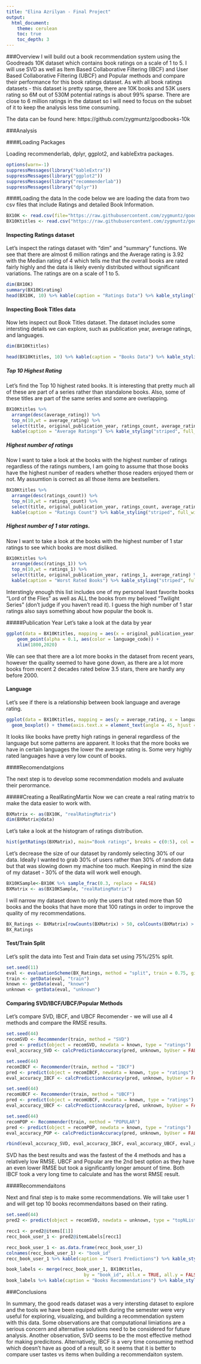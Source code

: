 ```yaml
---
title: "Elina Azrilyan - Final Project"
output: 
  html_document: 
    theme: cerulean
    toc: true
    toc_depth: 3
---
```

###Overview
I will build out a book recommendation system using the Goodreads 10K dataset which contains book ratings on a scale of 1 to 5. I will use SVD as well as Item Based Collaborative Filtering (IBCF) and User Based Collaborative Filtering (UBCF) and Popular methods and compare their performance for this book ratings dataset. As with all book ratings datasets - this dataset is pretty sparse, there are 10K books and 53K users rating so 6M out of 530M potential ratings is about 99% sparse. There are close to 6 million  ratings in the dataset so I will need to focus on the subset of it to keep the analysis less time consuming.

The data can be found here:
https://github.com/zygmuntz/goodbooks-10k

###Analysis

####Loading Packages

Loading recommenderlab, dplyr, ggplot2, and kableExtra packages. 

```r
options(warn=-1)
suppressMessages(library("kableExtra"))
suppressMessages(library("ggplot2"))
suppressMessages(library("recommenderlab"))
suppressMessages(library("dplyr"))
```

####Loading the data
In the code below we are loading the data from two csv files that include Ratings and detailed Book Information. 
```r
BX10K <- read.csv(file="https://raw.githubusercontent.com/zygmuntz/goodbooks-10k/master/ratings.csv", header=TRUE, sep=",", stringsAsFactors = F)
BX10Ktitles <- read.csv("https://raw.githubusercontent.com/zygmuntz/goodbooks-10k/master/books.csv", header=TRUE, sep=",", stringsAsFactors = F)
```

#### Inspecting Ratings dataset
Let's inspect the ratings dataset with "dim" and "summary" functions. We see that there are almost 6 million ratings and the Average rating is 3.92 with the Median rating of 4 which tells me that the overall books are rated fairly highly and the data is likely evenly distributed without significant variations. The ratings are on a scale of 1 to 5.

```r
dim(BX10K)
summary(BX10K$rating)
head(BX10K, 10) %>% kable(caption = "Ratings Data") %>% kable_styling("striped", full_width = TRUE)
```

#### Inspecting Book Titles data

Now lets inspect out Book Titles dataset. The dataset includes some intersting details we can explore, such as publication year, average ratings, and languages. 

```r
dim(BX10Ktitles)

head(BX10Ktitles, 10) %>% kable(caption = "Books Data") %>% kable_styling("striped", full_width = TRUE)
```

##### Top 10 Highest Rating
Let's find the Top 10 highest rated books. It is interesting that pretty much all of these are part of a series rather than standalone books. Also, some of these titles are part of the same series and some are overlapping. 

```r
BX10Ktitles %>% 
  arrange(desc(average_rating)) %>% 
  top_n(10,wt = average_rating) %>% 
  select(title, original_publication_year, ratings_count, average_rating) %>%
  kable(caption = "Average Ratings") %>% kable_styling("striped", full_width = TRUE)
```

##### Highest number of ratings
Now I want to take a look at the books with the highest number of ratings regardless of the ratings numbers, I am going to assume that those books have the highest number of readers whether those readers enjoyed them or not. My assumtion is correct as all those items are bestsellers. 

```r
BX10Ktitles %>% 
  arrange(desc(ratings_count)) %>% 
  top_n(10,wt = ratings_count) %>% 
  select(title, original_publication_year, ratings_count, average_rating) %>%
  kable(caption = "Ratings Count") %>% kable_styling("striped", full_width = TRUE)
```

##### Highest number of 1 star ratings.

Now I want to take a look at the books with the highest number of 1 star ratings to see which books are most disliked. 

```r
BX10Ktitles %>% 
  arrange(desc(ratings_1)) %>% 
  top_n(10,wt = ratings_1) %>% 
  select(title, original_publication_year, ratings_1, average_rating) %>%
  kable(caption = "Worst Rated Books") %>% kable_styling("striped", full_width = TRUE)
```

Interstingly enough this list includes one of my personal least favorite books "Lord of the Flies" as well as ALL the books from my beloved "Twilight Series" (don't judge if you haven't read it). I guess the high number of 1 star ratings also says something about how popular the book is. 

#####Publication Year
Let's take a look at the data by year
```r
ggplot(data = BX10Ktitles, mapping = aes(x = original_publication_year, y = average_rating)) +
    geom_point(alpha = 0.1, aes(color = language_code)) +
    xlim(1800,2020)
```

We can see that there are a lot more books in the dataset from recent years, however the quality seemed to have gone down, as there are a lot more books from recent 2 decades rated below 3.5 stars, there are hardly any before 2000. 

#### Language

Let's see if there is a relationship between book language and average rating.

```r
ggplot(data = BX10Ktitles, mapping = aes(y = average_rating, x = language_code)) +
  geom_boxplot() + theme(axis.text.x = element_text(angle = 45, hjust = 1))
```

It looks like books have pretty high ratings in general regardless of the language but some patterns are apparent. It looks that the more books we have in certain languages the lower the average rating is. Some very highly rated languages have a very low count of books.

####Recomendatgions

The next step is to develop some recommendation models and avaluate their perormance.

#####Creating a RealRatingMartix
Now we can create a real rating matrix to make the data easier to work with. 

```r
BXMatrix <- as(BX10K, "realRatingMatrix")
dim(BXMatrix@data)
```

Let's take a look at the histogram of ratings distribution. 

```r
hist(getRatings(BXMatrix), main="Book ratings", breaks = c(0:5), col = c("red", "orange", "gray", "blue", "green"))
```

Let's decrease the size of our dataset by randomly selecting 30% of our data. Ideally I wanted to grab 30% of users rather than 30% of random data but that was slowing down my machine too much. Keeping in mind the size of my dataset - 30% of the data will work well enough. 

```r
BX10KSample<-BX10K %>% sample_frac(0.3, replace = FALSE)
BXMatrix <- as(BX10KSample, "realRatingMatrix")
```

I will narrow my dataset down to only the users that rated more than 50 books and the books that have more that 100 ratings in order to improve the quality of my recommendations.  

```r
BX_Ratings <- BXMatrix[rowCounts(BXMatrix) > 50, colCounts(BXMatrix) > 100]
BX_Ratings
```

#### Test/Train Split

Let's split the data into Test and Train data set using 75%/25% split.

```r
set.seed(11)
eval <- evaluationScheme(BX_Ratings, method = "split", train = 0.75, given=5, goodRating = 3)
train <- getData(eval, "train")
known <- getData(eval, "known")
unknown <- getData(eval, "unknown")
```

#### Comparing SVD/IBCF/UBCF/Popular Methods

Let's compare SVD, IBCF, and UBCF Recomender - we will use all 4 methods and compare the RMSE results.

```r
set.seed(44)
recomSVD <- Recommender(train, method = "SVD")
pred <- predict(object = recomSVD, newdata = known, type = "ratings")
eval_accuracy_SVD <- calcPredictionAccuracy(pred, unknown, byUser = FALSE)
```

```r
set.seed(44)
recomIBCF <- Recommender(train, method = "IBCF")
pred <- predict(object = recomIBCF, newdata = known, type = "ratings")
eval_accuracy_IBCF <- calcPredictionAccuracy(pred, unknown, byUser = FALSE)
```

```r
set.seed(44)
recomUBCF <- Recommender(train, method = "UBCF")
pred <- predict(object = recomUBCF, newdata = known, type = "ratings")
eval_accuracy_UBCF <- calcPredictionAccuracy(pred, unknown, byUser = FALSE)
```

```r
set.seed(44)
recomPOP <- Recommender(train, method = "POPULAR")
pred <- predict(object = recomPOP, newdata = known, type = "ratings")
eval_accuracy_POP <- calcPredictionAccuracy(pred, unknown, byUser = FALSE)
```

```r
rbind(eval_accuracy_SVD, eval_accuracy_IBCF, eval_accuracy_UBCF, eval_accuracy_POP)
```

SVD has the best results and was the fastest of the 4 methods and has a relatively low RMSE. UBCF and Popular are the 2nd best option as they have an even lower RMSE but took a significantly longer amount of time. Both IBCF took a very long time to calculate and has the worst RMSE result. 

####Recommendaitons

Next and final step is to make some recommendations. We will take user 1 and will get top 10 books recommendaitons based on their rating. 

```r
set.seed(44)
pred2 <- predict(object = recomSVD, newdata = unknown, type = "topNList", n = 10)

recc1 <- pred2@items[[1]]
recc_book_user_1 <- pred2@itemLabels[recc1]

recc_book_user_1 <- as.data.frame(recc_book_user_1)
colnames(recc_book_user_1) <- "book_id"
recc_book_user_1 %>% kable(caption = "User1 Predictions") %>% kable_styling("striped", full_width = TRUE)

book_labels <- merge(recc_book_user_1, BX10Ktitles,
                             by = "book_id", all.x = TRUE, all.y = FALSE, sort = FALSE)
book_labels %>% kable(caption = "Books Recommendations") %>% kable_styling("striped", full_width = TRUE)
```

###Conclusions
 
 In summary, the good reads dataset was a very intersting dataset to explore and the tools we have been equiped with during the semester were very useful for exploring, visualizing, and building a recommendation system with this data. Some observations are that computational limiations are a serious concern and alternative solutions need to be considered for future analysis. Another observation, SVD seems to be the most effective method for making predicitons. Alternatively, IBCF is a very time consuming method which doesn't have as good of a result, so it seems that it is better to compare user tastes vs items when building a recommendaiton system. 
